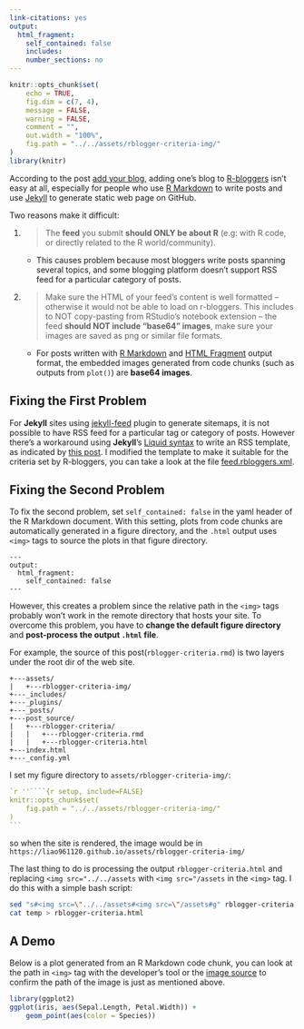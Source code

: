 ```yaml
---
link-citations: yes
output:
  html_fragment:
    self_contained: false
    includes:
    number_sections: no
---
```


<!--yaml
---
layout: post
mermaid: false
mathjax2: false
mathjax: false
highlight: true
title: "Making Jekyll Blog Suitable for R-bloggers"
description: "A demo for fixing problems that may be encountered when one wants to add blog to R-bloggers."
tags: [R-bloggers, R Markdown, Jekyll, Web Page]
---
yaml-->

```r
knitr::opts_chunk$set(
	echo = TRUE,
	fig.dim = c(7, 4),
	message = FALSE,
	warning = FALSE,
	comment = "",
	out.width = "100%",
	fig.path = "../../assets/rblogger-criteria-img/"
)
library(knitr)
```

According to the post [add your blog](https://www.r-bloggers.com/add-your-blog/page/5/), adding one's blog to [R-bloggers](https://www.r-bloggers.com/) isn't easy at all, especially for people who use [R Markdown](https://rmarkdown.rstudio.com) to write posts and use [Jekyll](https://jekyllrb.com/) to generate static web page on GitHub.
<!--more-->

Two reasons make it difficult:

1. > The **feed** you submit **should ONLY be about R** (e.g: with R code, or directly related to the R world/community).
    - This causes problem because most bloggers write posts spanning several topics, and some blogging platform doesn't support RSS feed for a particular category of posts.

2. > Make sure the HTML of your feed’s content is well formatted – otherwise it would not be able to load on r-bloggers. This includes to NOT copy-pasting from RStudio’s notebook extension – the feed **should NOT include “base64” images**, make sure your images are saved as png or similar file formats.
    - For posts written with [R Markdown](https://rmarkdown.rstudio.com) and [HTML Fragment](https://rmarkdown.rstudio.com/html_fragment_format.html) output format, the embedded images generated from code chunks (such as outputs from `plot()`) are **base64 images**.


## Fixing the First Problem

For **Jekyll** sites using [jekyll-feed](https://github.com/jekyll/jekyll-feed) plugin to generate sitemaps, it is not possible to have RSS feed for a particular tag or category of posts. However there's a workaround using **Jekyll**'s [Liquid syntax](https://shopify.github.io/liquid/) to write an RSS template, as indicated by [this post](https://devblog.dymel.pl/2017/02/09/category-rss-feed-in-jekyll/). I modified the template to make it suitable for the criteria set by R-bloggers, you can take a look at the file [feed.rbloggers.xml](https://github.com/liao961120/liao961120.github.io/blob/master/feed.rbloggers.xml).


## Fixing the Second Problem

To fix the second problem, set `self_contained: false` in the yaml header of the R Markdown document. With this setting, plots from code chunks are automatically generated in a figure directory, and the `.html` output uses `<img>` tags to source the plots in that figure directory.

```
---
output:
  html_fragment:
    self_contained: false
---
```

However, this creates a problem since the relative path in the `<img>` tags probably won't work in the remote directory that hosts your site. To overcome this problem, you have to **change the default figure directory** and **post-process the output `.html` file**.

For example, the source of this post(`rblogger-criteria.rmd`) is two layers under the root dir of the web site.
```
+---assets/
|   +---rblogger-criteria-img/
+---_includes/
+---_plugins/
+---_posts/
+---post_source/
|   +---rblogger-criteria/
|   |   +---rblogger-criteria.rmd
|   |   +---rblogger-criteria.html
+---index.html
+---_config.yml
```

I set my figure directory to `assets/rblogger-criteria-img/`:

````r
`r ''````{r setup, include=FALSE}
knitr::opts_chunk$set(
	fig.path = "../../assets/rblogger-criteria-img/"
)
```
````

so when the site is rendered, the image would be in `https://liao961120.github.io/assets/rblogger-criteria-img/`

The last thing to do is processing the output `rblogger-criteria.html` and replacing `<img src="../../assets` with `<img src="/assets` in the `<img>` tag. I do this with a simple bash script:

```bash
sed "s#<img src=\"../../assets#<img src=\"/assets#g" rblogger-criteria.html > temp
cat temp > rblogger-criteria.html
```

## A Demo

Below is a plot generated from an R Markdown code chunk, you can look at the path in `<img>` tag with the developer's tool or the [image source](/assets/rblogger-criteria-img/iris-1.png) to confirm the path of the image is just as mentioned above.
```r
library(ggplot2)
ggplot(iris, aes(Sepal.Length, Petal.Width)) +
    geom_point(aes(color = Species))
```


